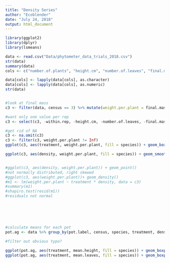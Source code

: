 ```yaml
---
title: "Density Series"
author: "Ecoblender"
date: "July 24, 2018"
output: html_document
---
```


```r
library(ggplot2)
library(dplyr)
library(lsmeans)
```


```r
data <- read.csv("Data/phytometer_data_trials_2018.csv")
str(data)
summary(data)
cols <- c("number.of.plants", "height.cm", "number.of.leaves", "final.mass.above")

data[cols] <- lapply(data[cols], as.character)
data[cols] <- lapply(data[cols], as.numeric)
str(data)


#look at final mass
c3 <- filter(data, census == 3) %>% mutate(weight.per.plant = final.mass.above/number.of.plants)

#want only one value per rep
c3 <- select(c3, -within.rep, -height.cm, -number.of.leaves, -final.mass.above, -rep, -number.of.plants, -final.mass.below) %>% distinct()

#get rid of NA
c3 <- na.omit(c3)
c3 <- filter(c3, weight.per.plant != Inf)
ggplot(c3, aes(treatment, weight.per.plant, fill = species)) + geom_boxplot() + facet_grid(~density) 

ggplot(c3, aes(density, weight.per.plant, fill = species)) + geom_smooth() + facet_grid(~treatment)


#ggplot(c3, aes(density, weight.per.plant)) + geom_point()
#not normally distributed, right skewed
#ggplot(c3, aes(weight.per.plant))+ geom_density()
#m1 <- lm(weight.per.plant ~ treatment * density, data = c3)
#summary(m1)
#shapiro.test(resid(m1))
#residuals not normal






#calculate means for each pot
pot.ag <- data %>% group_by(pot.label, census, species, treatment, density) %>% summarise(.mean.n.plants = mean(number.of.plants), mean.leaves = mean(number.of.leaves), mean.height = mean(height.cm))

#filter out obvious typo?

ggplot(pot.ag, aes(treatment, mean.height, fill = species)) + geom_boxplot() + facet_grid(~density)
ggplot(pot.ag, aes(treatment, mean.leaves, fill = species)) + geom_boxplot() + facet_grid(~density)
```






